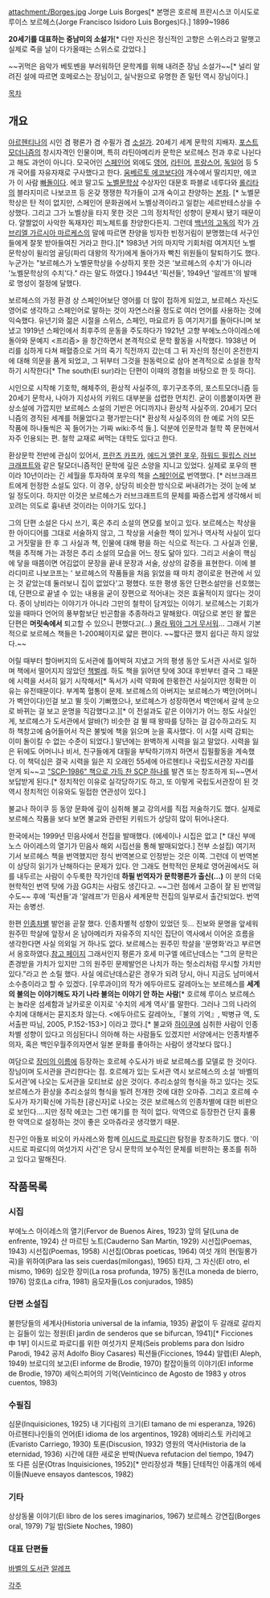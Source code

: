 attachment:/Borges.jpg
Jorge Luis Borges[* 본명은 호르헤 프란시스코 이시도로 루이스 보르헤스(Jorge Francisco Isidoro Luis Borges)다.]
1899~1986 

'''20세기를 대표하는 중남미의 소설가'''[* 다만 자신은 정신적인 고향은 스위스라고 말햇고 실제로 죽을 날이 다가올때는 스위스로 갔었다.]
 
~~귀먹은 음악가 베토벤을 부러워하던 문학계를 위해 내려준 장님 소설가~~[* 널리 알려진 설에 따르면 호메로스는 장님이고, 실낙원으로 유명한 존 밀턴 역시 장님이다.]

[[목차]]
== 개요 ==
[[아르헨티나]]의 시인 겸 평론가 겸 수필가 겸 [[소설가]]. 20세기 세계 문학의 지배자. [[포스트모더니즘]]의 창시자격인 인물이며, 특히 라틴아메리카 문학은 보르헤스 전과 후로 나뉜다고 해도 과언이 아니다. 모국어인 [[스페인어]] 외에도 [[영어]], [[라틴어]], [[프랑스어]], [[독일어]] 등 5개 국어를 자유자재로 구사했다고 한다. [[움베르토 에코]]보다야 개수에서 딸리지만, 에코가 이 사람 [[빠돌이]]다. 에코 말고도 [[노벨문학상]] 수상자인 대문호 파블로 네루다와 [[롤리타]]의 블라지미르 나보코프 등 온갖 쟁쟁한 작가들이 고개 숙이고 찬양하는 [[본좌]]. [* 노벨문학상은 탄 적이 없지만, 스페인어 문화권에서 노벨상격이라고 일컫는 세르반테스상을 수상했다. 그리고 그가 노벨상을 타지 못한 것은 그의 정치적인 성향이 문제시 됐기 때문이다. 얄짤없이 사악한 독재자인 피노체트를 찬양한다든지. 그런데 [[백년의 고독]]의 작가 [[가브리엘 가르시아 마르케스]]의 말에 따르면 찬양을 빙자한 빈정거림이 분명했는데 서구인들에게 잘못 받아들여진 거라고 한다.][* 1983년 거의 마지막 기회처럼 여겨지던 노벨 문학상이 윌리엄 골딩(파리 대왕의 작가)에게 돌아가자 빡친 위원들이 탈퇴하기도 했다. 누군가는 "보르헤스가 노벨문학상을 수상하지 못한 것은 '보르헤스의 수치'가 아니라 '노벨문학상의 수치'다." 라는 말도 하였다.] 1944년 '픽션들', 1949년 '알레프'의 발매로 명성이 절정에 달했다.

보르헤스의 가정 환경 상 스페인어보단 영어를 더 많이 접하게 되었고, 보르헤스 자신도 영어로 생각하고 스페인어로 말하는 것이 자연스러울 정도로 여러 언어를 사용하는 것에 익숙했다. 유년기와 젊은 시절을 스위스, 스페인, 마요르카 등 여기저기를 돌아다니며 보냈고 1919년 스페인에서 최후주의 운동을 주도하다가 1921년 고향 부에노스아이레스에 돌아와 문예지 <프리즘> 을 창간하면서 본격적으로 문학 활동을 시작했다. 1938년 머리를 심하게 다쳐 패혈증으로 거의 죽기 직전까지 갔는데 그 뒤 자신의 정신이 온전한지에 대해 의문을 품게 되었고, 그 뒤부터 그것을 원동력으로 삼아 본격적으로 소설을 창작하기 시작한다[* The south(El sur)라는 단편이 이때의 경험을 바탕으로 한 듯 하다].

시인으로 시작해 기호학, 해체주의, 환상적 사실주의, 후기구조주의, 포스트모더니즘 등 20세기 문학사, 나아가 지성사의 키워드 대부분을 섭렵한 먼치킨. 굳이 이름붙이자면 환상소설에 가깝지만 보르헤스 소설의 기반은 어디까지나 환상적 사실주의. 20세기 모더니즘의 경직된 세계를 허물었다고 평가받는다[* 환상적 사실주의의 한 예로 거의 모든 작품에 하나둘씩은 꼭 들어가는 가짜 wiki:주석 들.]. 덕분에 인문학과 철학 쪽 문헌에서 자주 인용되는 편. 철학 교재로 써먹는 대학도 있다고 한다.

환상문학 전반에 관심이 있어서, [[프란츠 카프카]], [[에드거 앨런 포우]], [[하워드 필립스 러브크래프트]]와 같은 탈모더니즘적인 문학에 깊은 소양을 지니고 있었다. 실제로 포우의 팬이라 10년이라는 긴 세월을 투자하여 포우의 책을 [[스페인어]]로 번역했다. [* 러브크래프트에게 헌정한 소설도 있다. 이 경우, 상당히 비슷한 방식으로 써내려가는 것이 눈에 보일 정도이다. 하지만 이것은 보르헤스가 러브크래프트의 문체를 짜증스럽게 생각해서 비꼬려는 의도로 흉내낸 것이라는 이야기도 있다.]

그의 단편 소설은 다시 쓰기, 혹은 추리 소설의 면모를 보이고 있다. 보르헤스는 착상을 한 아이디어를 그대로 서술하지 않고, 그 착상을 서술한 책이 있거나 역사적 사실이 있다고 거짓말을 한 후 그 사실과 책, 인물에 대해 평을 하는 식으로 적는다. 그 사실과 인물, 책을 추적해 가는 과정은 추리 소설의 모습을 어느 정도 닮아 있다. 그리고 서술이 핵심에 닿을 때쯤이면 어김없이 문장을 끝내 문장과 서술, 상상의 갈증을 표현한다. 이에 블라디미르 나보코프는 ' 보르헤스의 작품들을 처음 읽었을 때 마치 경이로운 현관에 서 있는 것 같았는데 둘러보니 집이 없었다'고 평했다. 또한 평생 동안 단편소설만을 선호했는데, 단편으로 끝낼 수 있는 내용을 굳이 장편으로 적어내는 것은 효율적이지 않다는 것이다. 종이 낭비라는 이야기가 아니라 그만의 철학이 담겨있는 이야기. 보르헤스는 기회가 있을 때마다 언어의 풍부함보단 빈곤함을 추종하라고 말해왔다. 여담으로 본인 왈 짧은 단편은 '''머릿속에서''' 퇴고할 수 있으니 편했다고(…) [[몰라 뭐야 그거 무서워]]... 그래서 기본적으로 보르헤스 책들은 1-200페이지로 얇은 편이다. ~~짧다곤 했지 쉽다곤 하지 않았다.~~

어릴 때부터 할아버지의 도서관에 틀어박혀 지냈고 거의 평생 동안 도서관 사서로 일하며 책에서 떨어지지 않았던 [[책벌레]]. 하도 책을 읽어댄 탓에 30대 후반부터 결국 그 때문에 시력을 서서히 잃기 시작해서[* 독서가 시력 약화에 한몫한건 사실이지만 정확한 이유는 유전때문이다. 부계쪽 혈통이 문제. 보르헤스의 아버지는 보르헤스가 벽안(어머니가 벽안이다)인걸 보고 뛸 듯이 기뻐했으나, 보르헤스가 성장하면서 벽안에서 갈색 눈으로 바뀌는 걸 보고 운명을 직감했다고.][* 이 전설과도 같은 이야기가 어느 정도 사실인게, 보르헤스가 도서관에서 알바(?) 비슷한 걸 뛸 때 왕따를 당하는 걸 감수하고라도 지하 책창고에 숨어들어서 작은 불빛에 책을 읽으며 눈을 혹사했다. 이 시절 시력 감퇴는 이미 돌이킬 수 없는 수준이 되었다.] 말년에는 완벽하게 시력을 잃고 말았다. 시력을 잃은 뒤에도 어머니나 비서, 친구들에게 대필을 부탁하기까지 하면서 집필활동을 계속했다. 이 책덕심은 결국 시력을 잃은 지 오래인 55세에 아르헨티나 국립도서관장 자리를 얻게 되~~고 [["SCP-1986" 책으로 가득 찬 SCP 하나]]를 발견 또는 창조하게 되~~면서 보답받게 된다.[* 정치적인 이유로 실각당하기도 하고, 또 이렇게 국립도서관장이 된 것 역시 정치적인 이유와도 밀접한 연관성이 있다.]

불교나 하이쿠 등 동양 문화에 깊이 심취해 불교 강의서를 직접 저술하기도 했다. 실제로 보르헤스 작품을 보다 보면 불교와 관련된 키워드가 상당히 많이 튀어나온다. 

한국에서는 1999년 민음사에서 전집을 발매했다. (에세이나 시집은 없고 [* 대신 부에노스 아이레스의 열기가 민음사 해외 시집선을 통해 발매되었다.] 전부 소설집) 여기저기서 보르헤스 책을 번역했지만 정식 번역본으로 인정받는 것은 이쪽. 그런데 이 번역본이 상당히 읽기가 난해하다는 문제가 있다. 안 그래도 현학적인 문체로 영어권에서도 혀를 내두르는 사람이 수두룩한 작가인데 '''하필 번역자가 문학평론가 출신(…)''' 이 분의 더욱 현학적인 번역 탓에 가끔 GG치는 사람도 생긴다고. ~~그런 점에서 고증이 잘 된 번역일수도~~ 후에 '픽션들'과 '알레프'가 민음사 세계문학 전집의 일부로서 출간되었다. 번역자는 송병선.

한편 [[인종차별]] 발언을 곧잘 했다. 인종차별적 성향이 있었던 듯... 진보와 문명을 앞세워 원주민 학살에 앞장서 온 남아메리카 자유주의 지식인 집단이 역사에서 이어온 흐름을 생각한다면 사실 의외일 거 하나도 없다. 보르헤스는 원주민 학살을 '문명화'라고 부르면서 옹호하였다.[http://books.google.co.kr/books?id=HS_rlyC8y8sC&pg=PA230&dq=The+language+of+the+land+borges&hl=ko&sa=X&ei=hamzT4rdEIibiQeY4t3jCA&ved=0CDMQ6AEwAQ#v=onepage&q&f=false 참고 페이지] 그래서인지 평론가 호세 미구엘 에르난데스는 "그의 문학은 존경받을 가치가 있지만 그의 원주민 문제발언은 나치가 하는 헛소리처럼 무시할 가치만 있다."라고 쓴 소릴 했다. 사실 에르난데스같은 경우가 되려 당시, 아니 지금도 남미에서 소수층이라고 할 수 있겠다. [우루과이]의 작가 에두아르도 갈레아노는 보르헤스를 '''세계의 불의는 이야기해도 자기 나라 불의는 이야기 안 하는 사람'''[* 호르헤 루이스 보르헤스는 놀라운 섬세함과 날카로운 이지로 '수치의 세계 역사'를 말한다. 그러나 그의 나라의 수치에 대해서는 묻지조차 않는다. <에두아르도 갈레아노,『불의 기억』, 박병규 역, 도서출판 따님, 2005, P.152-153>] 이라고 깠다.[* 불교와 [[하이쿠]]에 심취한 사람이 인종차별 성향이 있다고 의심된다니 의아해 하는 사람들도 있겠지만 서양에서는 인종차별주의자, 혹은 백인우월주의자면서 일본 문화를 좋아하는 사람이 생각보다 많다.]

여담으로 [[장미의 이름]]에 등장하는 호르헤 수도사가 바로 보르헤스를 모델로 한 것이다. 장님이며 도서관을 관리한다는 점. 호르헤가 있는 도서관 역시 보르헤스의 소설 '바벨의 도서관'에 나오는 도서관을 모티브로 삼은 것이다. 추리소설의 형식을 하고 있다는 것도 보르헤스가 환상을 추리소설의 형식을 빌려 전개한 것에 대한 오마쥬. 그리고 호르헤 수도사가 자기확신에 가득찬 [광신자]로 나오는 것은 보르헤스의 인종차별에 대한 비판으로 보인다....지만 정작 에코는 그런 얘기를 한 적이 없다.  악역으로 등장한건 단지 훌륭한 악역으로 설정하는 것이 좋은 오마쥬라곳 생각했기 때문.

친구인 아돌포 비오이 카사레스와 함께 [[이시드로 파로디]]란 탐정을 창조하기도 했다. 
'이시드로 파로디의 여섯가지 사건'은 당시 문학의 보수적인 문체를 비판하는 풍조를 취하고 있다고 말해진다. 

== 작품목록 ==
=== 시집 ===
부에노스 아이레스의 열기(Fervor de Buenos Aires, 1923)
앞의 달(Luna de enfrente, 1924)
산 마르틴 노트(Cauderno San Martin, 1929)
시선집(Poemas, 1943)
시선집(Poemas, 1958)
시선집(Obras poeticas, 1964)
여섯 개의 현(밀롱가곡)을 위하여(Para las seis cuerdas(milongas), 1965)
타자, 그 자신(El otro, el mismo, 1969)
심오한 장미(La rosa profunda, 1975)
동전(La moneda de bierro, 1976)
암호(La cifra, 1981)
음모자들(Los conjurados, 1985)
=== 단편 소설집 ===
불한당들의 세계사(Historia universal de la infamia, 1935) 
끝없이 두 갈래로 갈라지는 길들이 있는 정원(El jardin de senderos que se bifurcan, 1941)[* Ficciones 中 1부]
이시드로 파로디를 위한 여섯가지 문제(Seis problems para don Isidro Parodi, 1942 공저 Adolfo Bioy Casares)
픽션들(Ficciones, 1944)
알렙(El Aleph, 1949) 
브로디의 보고(El informe de Brodie, 1970)
칼잡이들의 이야기(El informe de Brodie, 1970) 
셰익스피어의 기억(Veinticinco de Agosto de 1983 y otros cuentos, 1983)

=== 수필집 ===
심문(Inquisiciones, 1925)
내 기다림의 크기(El tamano de mi esperanza, 1926)
아르헨티나인들의 언어(El idioma de los argentinos, 1928)
에바리스토 카리에고(Evaristo Carriego, 1930)
토론(Discusion, 1932)
영원의 역사(Historia de la eternidad, 1936)
시간에 대한 새로운 반박(Nueva refutacion del tiempo, 1947)
또 다른 심문(Otras Inquisiciones, 1952)[* 만리장성과 책들]
단테적인 아홉개의 에세이들(Nueve ensayos dantescos, 1982)

=== 기타 ===
상상동물 이야기(El libro de los seres imaginarios, 1967)
보르헤스 강연집(Borges oral, 1979)
7일 밤(Siete Noches, 1980)

=== 대표 단편들 ===
[[바벨의 도서관]]
[[알레프]]

[[각주]]
